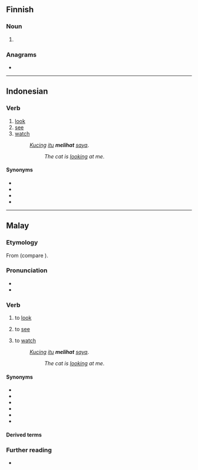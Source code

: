 ==Finnish==

===Noun===
{{head|fi|noun form}}

# {{infl of|fi|liha||nom|p}}

===Anagrams===
* {{anagrams|fi|a=ahilt|Lahti|halit|hilat|lahti|lihta}}

----

==Indonesian==

===Verb===
{{id-verb}}

# [[look]]
# [[see]]
# [[watch]]
#: ''[[kucing|Kucing]] [[itu]] '''melihat''' [[saya]]''.
#:: ''The cat is [[look]]ing at me''.

====Synonyms====
* {{l|id|pandang}}
* {{l|id|tatap}}
* {{l|id|saksi}}
* {{l|id|tonton}}

----

==Malay==

===Etymology===
From {{inh|ms|poz-mly-pro|*lihat}} (compare {{cog|id|lihat}}).

===Pronunciation===
* {{IPA|ms|/lihat/}}
* {{rhymes|ms|ihat|hat|at}}

===Verb===
{{ms-verb|j=ليهت}}

# {{lb|ms|transitive}} to [[look]] {{qualifier|to try to see}}
# {{lb|ms|transitive}} to [[see]] {{qualifier|perceive with the eyes}}
# {{lb|ms|transitive}} to [[watch]] {{qualifier|to observe}}
#: ''[[kucing|Kucing]] [[itu]] '''melihat''' [[saya]]''.
#:: ''The cat is [[look]]ing at me''.

====Synonyms====
* {{l|ms|nampak}}
* {{l|ms|pandang}}
* {{l|ms|saksi}}
* {{l|ms|tatap}}
* {{l|ms|tengok}}
* {{l|ms|tonton}}

====Derived terms====
{{ms-der|21|40|121|150|210|221|222|310|320|330}}

===Further reading===
* {{R:PRPM}}